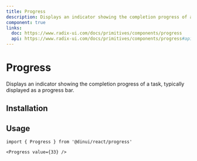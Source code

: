 ```yaml
---
title: Progress
description: Displays an indicator showing the completion progress of a task, typically displayed as a progress bar.
component: true
links:
  doc: https://www.radix-ui.com/docs/primitives/components/progress
  api: https://www.radix-ui.com/docs/primitives/components/progress#api-reference
---
```


# Progress

Displays an indicator showing the completion progress of a task, typically displayed as a progress bar.


<Example path="ui/progress-demo" />

## Installation


<ComponentInstallationGuide path="ui/progress" />

## Usage

```tsx
import { Progress } from '@dinui/react/progress'
```

```tsx
<Progress value={33} />
```
